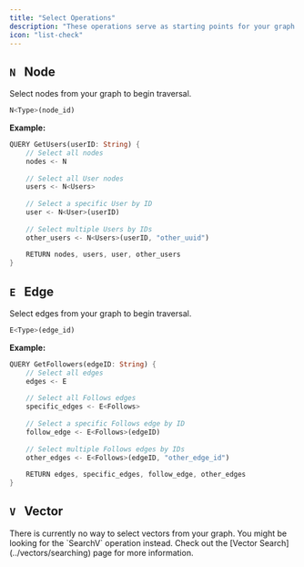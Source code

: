 ```yaml
---
title: "Select Operations"
description: "These operations serve as starting points for your graph traversals."
icon: "list-check"
---
```


## `N` &nbsp; Node

Select nodes from your graph to begin traversal.

```rust
N<Type>(node_id)
```

**Example:**

```rust [expandable]
QUERY GetUsers(userID: String) {
    // Select all nodes
    nodes <- N
    
    // Select all User nodes
    users <- N<Users>
    
    // Select a specific User by ID
    user <- N<User>(userID)
    
    // Select multiple Users by IDs
    other_users <- N<Users>(userID, "other_uuid")
    
    RETURN nodes, users, user, other_users
}
```

## `E` &nbsp; Edge

Select edges from your graph to begin traversal.

```rust
E<Type>(edge_id)
```

**Example:**

```rust [expandable]
QUERY GetFollowers(edgeID: String) {
    // Select all edges
    edges <- E
    
    // Select all Follows edges
    specific_edges <- E<Follows>
    
    // Select a specific Follows edge by ID
    follow_edge <- E<Follows>(edgeID)
    
    // Select multiple Follows edges by IDs
    other_edges <- E<Follows>(edgeID, "other_edge_id")
    
    RETURN edges, specific_edges, follow_edge, other_edges
}
```

## `V` &nbsp; Vector
<Note>
There is currently no way to select vectors from your graph.
You might be looking for the `SearchV` operation instead. 
Check out the [Vector Search](../vectors/searching) page for more information.
</Note>
